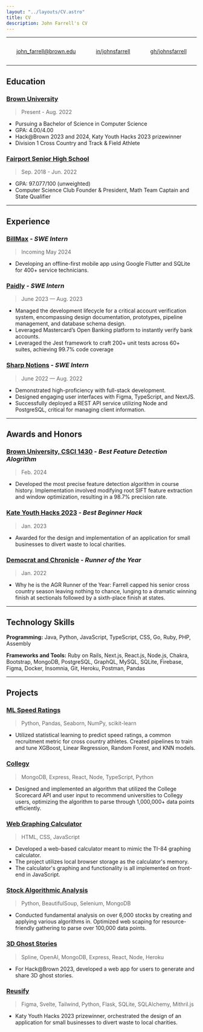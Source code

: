 ```yaml
---
layout: "../layouts/CV.astro"
title: CV
description: John Farrell's CV
---
```


<hr />

<div style="display: flex; justify-content: space-around;align-items: center;flex-wrap: wrap;">

[john_farrell@brown.​edu](mailto:john_farrell@brown.​edu)

[in/johnsfarrell](https://linkedin.com/in/johnsfarrell)

[gh/johnsfarrell](https://github.com/johnsfarrell)

</div>

<hr />

<div class="info">

## Education

### [Brown University](https://www.brown.edu)

> Present - Aug. 2022

- Pursuing a Bachelor of Science in Computer Science
- GPA: 4.00/4.00
- Hack@Brown 2023 and 2024, Katy Youth Hacks 2023 prizewinner
- Division 1 Cross Country and Track & Field Athlete

### [Fairport Senior High School](https://www.fairport.edu)

> Sep. 2018 - Jun. 2022

- GPA: 97.077/100 (unweighted)
- Computer Science Club Founder & President, Math Team Captain and State Qualifier

<hr />

## Experience

### [BillMax](https://billmax.com) _- SWE Intern_

> Incoming May 2024

- Developing an offline-first mobile app using Google Flutter and SQLite for 400+ service technicians.

### [Paidly](https://paidly.com) _- SWE Intern_

> June 2023 — Aug. 2023

- Managed the development lifecycle for a critical account verification system, encompassing design documentation, prototypes, pipeline management, and database schema design.
- Leveraged Mastercard’s Open Banking platform to instantly verify bank accounts.
- Leveraged the Jest framework to craft 200+ unit tests across 60+ suites, achieving 99.7% code coverage

### [Sharp Notions](https://sharpnotions.com) _- SWE Intern_

> June 2022 — Aug. 2022

- Demonstrated high-proficiency with full-stack development.
- Designed engaging user interfaces with Figma, TypeScript, and NextJS.
- Successfully deployed a REST API service utilizing Node and PostgreSQL, critical for managing client information.

<hr />

## Awards and Honors

### [Brown University, CSCI 1430](https://browncsci1430.github.io/index.html) _- Best Feature Detection Alogrithm_

> Feb. 2024

- Developed the most precise feature detection algorithm in course history. Implementation involved modifying
  root SIFT feature extraction and window optimization, resulting in a 98.7% precision rate.

### [Kate Youth Hacks 2023](https://devpost.com/software/reusify) _- Best Beginner Hack_

> Jan. 2023

- Awarded for the design and implementation of an application for small businesses to divert waste to local charities.

### [Democrat and Chronicle](https://www.democratandchronicle.com/in-depth/sports/high-school/2021/12/20/all-greater-rochester-fall-teams-2021-introducing-agr-athletes/6451308001/) _- Runner of the Year_

> Jan. 2022

- Why he is the AGR Runner of the Year: Farrell capped his senior cross country season leaving nothing to chance, lunging to a dramatic winning finish at sectionals followed by a sixth-place finish at states.

<hr />

## Technology Skills

**Programming:** Java, Python, JavaScript, TypeScript, CSS, Go, Ruby, PHP, Assembly

**Frameworks and Tools:** Ruby on Rails, Next.js, React.js, Node.js, Chakra, Bootstrap, MongoDB, PostgreSQL, GraphQL, MySQL, SQLite, Firebase, Figma, Docker, Insomnia, Git, Heroku, Postman, Pandas

<hr />

## Projects

### [ML Speed Ratings](https://github.com/johnsfarrell/speed-ratings)

> Python, Pandas, Seaborn, NumPy, scikit-learn

- Utilized statistical learning to predict speed ratings, a common recruitment metric for cross country athletes.
  Created pipelines to train and tune XGBoost, Linear Regression, Random Forest, and KNN models.

### [Collegy](https://collegy.org)

> MongoDB, Express, React, Node, TypeScript, Python

- Designed and implemented an algorithm that
  utilized the College Scorecard API and user input to recommend
  universities to Collegy users, optimizing the algorithm to parse through
  1,000,000+ data points efficiently.

### [Web Graphing Calculator](https://calcproject.com)

> HTML, CSS, JavaScript

- Developed a web-based calculator meant to mimic the TI-84 graphing calculator.
- The project utilizes local browser storage as the calculator's memory.
- The calculator's graphing and functionality is all implemented on front-end in JavaScript.

### [Stock Algorithmic Analysis](https://github.com/johnsfarrell/analysis-proj)

> Python, BeautifulSoup, Selenium, MongoDB

- Conducted fundamental analysis on over 6,000 stocks by creating and
  applying various algorithms in. Optimized web scaping for resource-friendly gathering to parse over
  100,000 data points.

### [3D Ghost Stories](https://johnsfarrell.github.io/hb-client)

> Spline, OpenAI, MongoDB, Express, React, Node, Heroku

- For Hack@Brown 2023, developed a web app for users to generate and share 3D ghost stories.

### [Reusify](https://devpost.com/software/reusify)

> Figma, Svelte, Tailwind, Python, Flask, SQLite, SQLAlchemy, Mithril.js

- Katy Youth Hacks 2023 prizewinner, orchestrated the design of an application for small businesses to divert waste to local charities.

</div>
